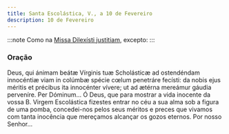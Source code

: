 ```yaml
---
title: Santa Escolástica, V., a 10 de Fevereiro
description: 10 de Fevereiro
---
```


:::note
Como na [Missa Dilexísti justitiam](/missal/comum/20virgemnaomartir1), excepto:
:::

### Oração

<div class="side-by-side not-content">
  <span>
    Deus, qui ánimam beátæ Vírginis tuæ Scholásticæ ad ostendéndam innocéntiæ viam in colúmbæ spécie
    cœlum penetráre fecísti: da nobis ejus méritis et précibus ita innocénter vívere; ut ad ætérna
    mereámur gáudia perveníre. Per Dóminum...
  </span>
  <span>
    Ó Deus, que para mostrar a vida inocente da vossa B. Virgem Escolástica fizestes entrar no céu a
    sua alma sob a figura de uma pomba, concedei-nos pelos seus méritos e preces que vivamos com
    tanta inocência que mereçamos alcançar os gozos eternos. Por nosso Senhor...
  </span>
</div>
